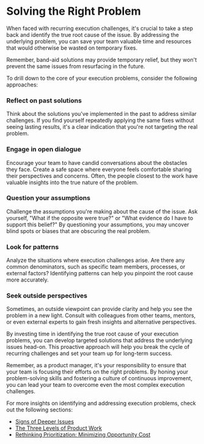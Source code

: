 
# Solving the Right Problem

When faced with recurring execution challenges, it's crucial to take a step back and identify the true root cause of the issue. By addressing the underlying problem, you can save your team valuable time and resources that would otherwise be wasted on temporary fixes.

<Callout>
Remember, band-aid solutions may provide temporary relief, but they won't prevent the same issues from resurfacing in the future.
</Callout>

To drill down to the core of your execution problems, consider the following approaches:

<Steps>

### Reflect on past solutions

Think about the solutions you've implemented in the past to address similar challenges. If you find yourself repeatedly applying the same fixes without seeing lasting results, it's a clear indication that you're not targeting the real problem.

### Engage in open dialogue

Encourage your team to have candid conversations about the obstacles they face. Create a safe space where everyone feels comfortable sharing their perspectives and concerns. Often, the people closest to the work have valuable insights into the true nature of the problem.

### Question your assumptions

Challenge the assumptions you're making about the cause of the issue. Ask yourself, "What if the opposite were true?" or "What evidence do I have to support this belief?" By questioning your assumptions, you may uncover blind spots or biases that are obscuring the real problem.

### Look for patterns

Analyze the situations where execution challenges arise. Are there any common denominators, such as specific team members, processes, or external factors? Identifying patterns can help you pinpoint the root cause more accurately.

### Seek outside perspectives

Sometimes, an outside viewpoint can provide clarity and help you see the problem in a new light. Consult with colleagues from other teams, mentors, or even external experts to gain fresh insights and alternative perspectives.

</Steps>

By investing time in identifying the true root cause of your execution problems, you can develop targeted solutions that address the underlying issues head-on. This proactive approach will help you break the cycle of recurring challenges and set your team up for long-term success.

Remember, as a product manager, it's your responsibility to ensure that your team is focusing their efforts on the right problems. By honing your problem-solving skills and fostering a culture of continuous improvement, you can lead your team to overcome even the most complex execution challenges.

For more insights on identifying and addressing execution problems, check out the following sections:

- [Signs of Deeper Issues](/root-cause/deeper-issues)
- [The Three Levels of Product Work](/three-levels)
- [Rethinking Prioritization: Minimizing Opportunity Cost](/minimize-opportunity-cost)